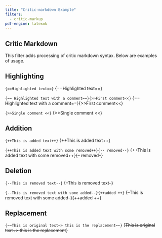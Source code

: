 ```yaml
---
title: "Critic-markdown Example"
filters:
  - critic-markup
pdf-engine: latexmk
---
```


## Critic Markdown

This filter adds processing of critic markdown syntax. Below are examples of usage.

## Highlighting

`{==Highlighted text==}` {==Highlighted text==}

`{== Highlighted text with a comment==}{>>First comment<<}` {== Highlighted text with a comment==}{>>First comment<<}

`{>>Single comment <<}` {>>Single comment <<}


## Addition

`{++This is added text++}` {++This is added text++}

`{++This is added text with some removed++}{-- removed--}` {++This is added text with some removed++}{-- removed--}


## Deletion

`{--This is removed text--}` {--This is removed text--}

`{--This is removed text with some added--}{++added ++}` {--This is removed text with some added--}{++added ++}

## Replacement

`{~~This is original text~> this is the replacement~~}` {~~This is original text~> this is the replacement~~}
